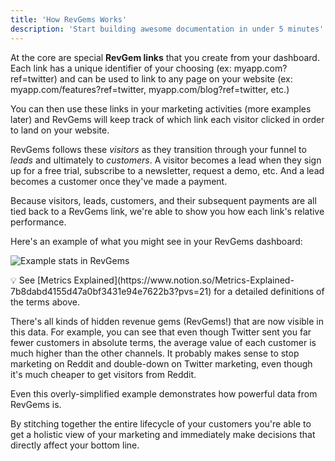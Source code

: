 ```yaml
---
title: 'How RevGems Works'
description: 'Start building awesome documentation in under 5 minutes'
---
```


At the core are special **RevGem links** that you create from your dashboard. Each link has a unique identifier of your choosing (ex: myapp.com?ref=twitter) and can be used to link to any page on your website (ex: myapp.com/features?ref=twitter, myapp.com/blog?ref=twitter, etc.)

You can then use these links in your marketing activities (more examples later) and RevGems will keep track of which link each visitor clicked in order to land on your website.

RevGems follows these *visitors* as they transition through your funnel to *leads* and ultimately to *customers*. A visitor becomes a lead when they sign up for a free trial, subscribe to a newsletter, request a demo, etc. And a lead becomes a customer once they've made a payment.

Because visitors, leads, customers, and their subsequent payments are all tied back to a RevGems link, we're able to show you how each link's relative performance.

Here's an example of what you might see in your RevGems dashboard:

<img
  className="block"
  src="/images/stats-example.png"
  alt="Example stats in RevGems"
/>

<aside>
💡 See [Metrics Explained](https://www.notion.so/Metrics-Explained-7b8dabd4155d47a0bf3431e94e7622b3?pvs=21) for a detailed definitions of the terms above.

</aside>

There's all kinds of hidden revenue gems (RevGems!) that are now visible in this data. For example, you can see that even though Twitter sent you far fewer customers in absolute terms, the average value of each customer is much higher than the other channels. It probably makes sense to stop marketing on Reddit and double-down on Twitter marketing, even though it's much cheaper to get visitors from Reddit.

Even this overly-simplified example demonstrates how powerful data from RevGems is.

By stitching together the entire lifecycle of your customers you're able to get a holistic view of your marketing and immediately make decisions that directly affect your bottom line.
